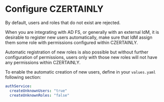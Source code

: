 # Configure CZERTAINLY

By default, users and roles that do not exist are rejected.

When you are integrating with AD FS, or generally with an external IdM, it is
desirable to register new users automatically, make sure that IdM assign them
some role with permissions configured within CZERTAINLY.

Automatic registration of new roles is also possible but without further
configuration of permissions, users only with those new roles will not have any
permissions within CZERTAINLY.

To enable the automatic creation of new users, define in your `values.yaml`
following section:

```yaml
authService:
  createUnknownUsers: "true"
  createUnknownRoles: "false"
```